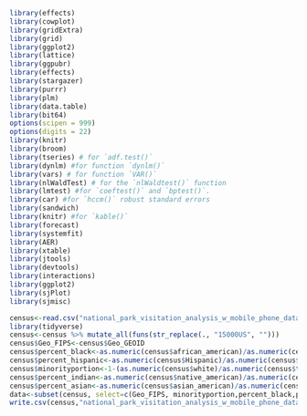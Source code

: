 ```{r}
library(effects)
library(cowplot)
library(gridExtra)
library(grid)
library(ggplot2)
library(lattice)
library(ggpubr)
library(effects)
library(stargazer)
library(purrr)
library(plm)
library(data.table)
library(bit64)
options(scipen = 999)
options(digits = 22)
library(knitr)
library(broom)
library(tseries) # for `adf.test()`
library(dynlm) #for function `dynlm()`
library(vars) # for function `VAR()`
library(nlWaldTest) # for the `nlWaldtest()` function
library(lmtest) #for `coeftest()` and `bptest()`.
library(car) #for `hccm()` robust standard errors
library(sandwich)
library(knitr) #for `kable()`
library(forecast) 
library(systemfit)
library(AER)
library(xtable)
library(jtools)
library(devtools)
library(interactions)
library(ggplot2)
library(sjPlot)
library(sjmisc)

```


```{r}
census<-read.csv("national_park_visitation_analysis_w_mobile_phone_data/volume/data/raw/American_Community_Survey_Census_data/race.csv")
library(tidyverse)
census<-census %>% mutate_all(funs(str_replace(., "15000US", "")))
census$Geo_FIPS<-census$Geo_GEOID
census$percent_black<-as.numeric(census$african_american)/as.numeric(census$total)
census$percent_hispanic<-as.numeric(census$Hispanic)/as.numeric(census$total)
census$minorityportion<-1-(as.numeric(census$white)/as.numeric(census$total))
census$percent_indian<-as.numeric(census$native_american)/as.numeric(census$total)
census$percent_asian<-as.numeric(census$asian_american)/as.numeric(census$total)
data<-subset(census, select=c(Geo_FIPS, minorityportion,percent_black,percent_hispanic,percent_asian,percent_indian))
write.csv(census,"national_park_visitation_analysis_w_mobile_phone_data/volume/data/interim/racial_demographics/census_info.csv")
```

